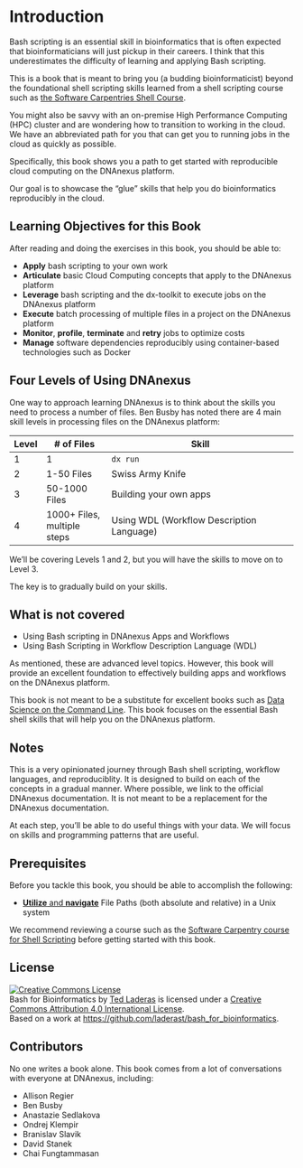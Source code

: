 # Introduction

Bash scripting is an essential skill in bioinformatics that is often expected that bioinformaticians will just pickup in their careers. I think that this underestimates the difficulty of learning and applying Bash scripting.

This is a book that is meant to bring you (a budding bioinformaticist) beyond the foundational shell scripting skills learned from a shell scripting course such as [the Software Carpentries Shell Course](https://swcarpentry.github.io/shell-novice/).

You might also be savvy with an on-premise High Performance Computing (HPC) cluster and are wondering how to transition to working in the cloud. We have an abbreviated path for you that can get you to running jobs in the cloud as quickly as possible.

Specifically, this book shows you a path to get started with reproducible cloud computing on the DNAnexus platform.

Our goal is to showcase the "glue" skills that help you do bioinformatics reproducibly in the cloud.

## Learning Objectives for this Book

After reading and doing the exercises in this book, you should be able to:

-   **Apply** bash scripting to your own work
-   **Articulate** basic Cloud Computing concepts that apply to the DNAnexus platform
-   **Leverage** bash scripting and the dx-toolkit to execute jobs on the DNAnexus platform
-   **Execute** batch processing of multiple files in a project on the DNAnexus platform
-   **Monitor**, **profile**, **terminate** and **retry** jobs to optimize costs
-   **Manage** software dependencies reproducibly using container-based technologies such as Docker

## Four Levels of Using DNAnexus

One way to approach learning DNAnexus is to think about the skills you need to process a number of files. Ben Busby has noted there are 4 main skill levels in processing files on the DNAnexus platform:

| Level | \# of Files   | Skill                                     |
|-------|---------------|-------------------------------------------|
| 1     | 1             | `dx run`                                  |
| 2     | 1-50 Files    | Swiss Army Knife                          |
| 3     | 50-1000 Files | Building your own apps                    |
| 4     | 1000+ Files, multiple steps   | Using WDL (Workflow Description Language) |

We'll be covering Levels 1 and 2, but you will have the skills to move on to Level 3.

The key is to gradually build on your skills.

## What is not covered

-   Using Bash scripting in DNAnexus Apps and Workflows
-   Using Bash Scripting in Workflow Description Language (WDL)

As mentioned, these are advanced level topics. However, this book will provide an excellent foundation to effectively building apps and workflows on the DNAnexus platform.

This book is not meant to be a substitute for excellent books such as [Data Science on the Command Line](https://datascienceatthecommandline.com/2e/). This book focuses on the essential Bash shell skills that will help you on the DNAnexus platform.

## Notes

This is a very opinionated journey through Bash shell scripting, workflow languages, and reproduciblity. It is designed to build on each of the concepts in a gradual manner. Where possible, we link to the official DNAnexus documentation. It is not meant to be a replacement for the DNAnexus documentation.

At each step, you'll be able to do useful things with your data. We will focus on skills and programming patterns that are useful.

## Prerequisites

Before you tackle this book, you should be able to accomplish the following:

-   [**Utilize** and **navigate**](https://swcarpentry.github.io/shell-novice/02-filedir/index.html) File Paths (both absolute and relative) in a Unix system

We recommend reviewing a course such as the [Software Carpentry course for Shell Scripting](https://swcarpentry.github.io/shell-novice/) before getting started with this book.

## License

<a rel="license" href="http://creativecommons.org/licenses/by/4.0/"><img src="https://i.creativecommons.org/l/by/4.0/88x31.png" alt="Creative Commons License" style="border-width:0"/></a><br />[Bash for Bioinformatics]{xmlns:dct="http://purl.org/dc/terms/" property="dct:title"} by <a xmlns:cc="http://creativecommons.org/ns#" href="https://laderast.github.io/bash_for_bioinformatics" property="cc:attributionName" rel="cc:attributionURL">Ted Laderas</a> is licensed under a <a rel="license" href="http://creativecommons.org/licenses/by/4.0/">Creative Commons Attribution 4.0 International License</a>.<br />Based on a work at <a xmlns:dct="http://purl.org/dc/terms/" href="https://github.com/laderast/bash_for_bioinformatics" rel="dct:source">https://github.com/laderast/bash_for_bioinformatics</a>.

## Contributors

No one writes a book alone. This book comes from a lot of conversations with everyone at DNAnexus, including:

-   Allison Regier
-   Ben Busby
-   Anastazie Sedlakova
-   Ondrej Klempir
-   Branislav Slavik
-   David Stanek
-   Chai Fungtammasan
